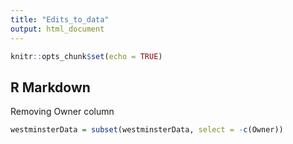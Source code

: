 ```yaml
---
title: "Edits_to_data"
output: html_document
---
```


```r
knitr::opts_chunk$set(echo = TRUE)
```

## R Markdown

Removing Owner column
```r
westminsterData = subset(westminsterData, select = -c(Owner))
```

